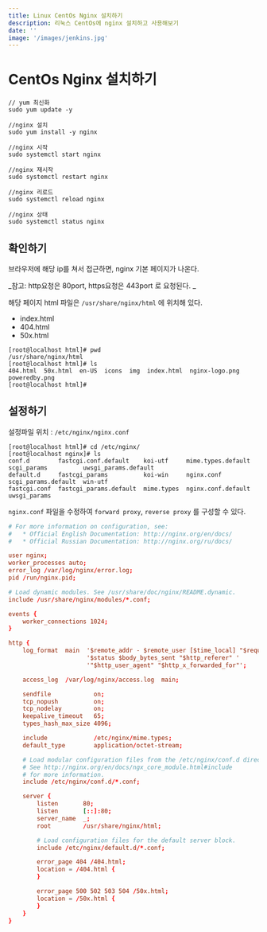 ```yaml
---
title: Linux CentOs Nginx 설치하기
description: 리눅스 CentOs에 nginx 설치하고 사용해보기
date: ''
image: '/images/jenkins.jpg'
---
```


# CentOs Nginx 설치하기
                                                                                                  


```jsx:terminal
// yum 최신화
sudo yum update -y

//nginx 설치
sudo yum install -y nginx

//nginx 시작
sudo systemctl start nginx

//nginx 재시작
sudo systemctl restart nginx

//nginx 리로드
sudo systemctl reload nginx

//nginx 상태
sudo systemctl status nginx
```

## 확인하기
브라우저에 해당 ip를 쳐서 접근하면, nginx 기본 페이지가 나온다.

_참고: http요청은 80port, https요청은 443port 로 요청된다. _

해당 페이지 html 파일은 `/usr/share/nginx/html` 에 위치해 있다.
- index.html
- 404.html
- 50x.html 

```shell:terminal 
[root@localhost html]# pwd
/usr/share/nginx/html
[root@localhost html]# ls
404.html  50x.html  en-US  icons  img  index.html  nginx-logo.png  poweredby.png
[root@localhost html]# 
```

## 설정하기

설정파일 위치 : `/etc/nginx/nginx.conf`

```shell:terminal 
[root@localhost html]# cd /etc/nginx/
[root@localhost nginx]# ls
conf.d        fastcgi.conf.default    koi-utf     mime.types.default  scgi_params          uwsgi_params.default
default.d     fastcgi_params          koi-win     nginx.conf          scgi_params.default  win-utf
fastcgi.conf  fastcgi_params.default  mime.types  nginx.conf.default  uwsgi_params
```

`nginx.conf` 파일을 수정하여
`forward proxy`, `reverse proxy` 를 구성할 수 있다.

```shell:nginx.conf
# For more information on configuration, see:
#   * Official English Documentation: http://nginx.org/en/docs/
#   * Official Russian Documentation: http://nginx.org/ru/docs/

user nginx;
worker_processes auto;
error_log /var/log/nginx/error.log;
pid /run/nginx.pid;

# Load dynamic modules. See /usr/share/doc/nginx/README.dynamic.
include /usr/share/nginx/modules/*.conf;

events {
    worker_connections 1024;
}

http {
    log_format  main  '$remote_addr - $remote_user [$time_local] "$request" '
                      '$status $body_bytes_sent "$http_referer" '
                      '"$http_user_agent" "$http_x_forwarded_for"';

    access_log  /var/log/nginx/access.log  main;

    sendfile            on;
    tcp_nopush          on;
    tcp_nodelay         on;
    keepalive_timeout   65;
    types_hash_max_size 4096;

    include             /etc/nginx/mime.types;
    default_type        application/octet-stream;

    # Load modular configuration files from the /etc/nginx/conf.d directory.
    # See http://nginx.org/en/docs/ngx_core_module.html#include
    # for more information.
    include /etc/nginx/conf.d/*.conf;

    server {
        listen       80;
        listen       [::]:80;
        server_name  _;
        root         /usr/share/nginx/html;

        # Load configuration files for the default server block.
        include /etc/nginx/default.d/*.conf;

        error_page 404 /404.html;
        location = /404.html {
        }

        error_page 500 502 503 504 /50x.html;
        location = /50x.html {
        }
    }
}

``` 